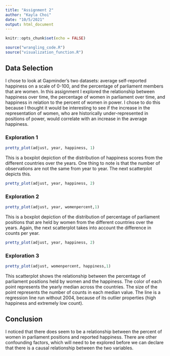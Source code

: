 ```yaml
---
title: "Assignment 2"
author: "Kayla Choi"
date: "10/5/2021"
output: html_document
---
```


```r
knitr::opts_chunk$set(echo = FALSE)
```

```r
source("wrangling_code.R")
source("visualization_function.R")
```
## Data Selection  
I chose to look at Gapminder's two datasets: average self-reported happiness on a scale of 0-100, and the percentage of parliament members that are women. In this assignment I explored the relationship between happiness over time, the percentage of women in parliament over time, and happiness in relation to the percent of women in power. I chose to do this because I thought it would be interesting to see if the increase in the representation of women, who are historically under-represented in positions of power, would correlate with an increase in the average happiness.  

### Exploration 1

```r
pretty_plot(adjust, year, happiness, 1)
```
  
This is a boxplot depiction of the distribution of happiness scores from the different countries over the years. One thing to note is that the number of observations are not the same from year to year. The next scatterplot depicts this.    

```r
pretty_plot(adjust, year, happiness, 2)
```
  
  
### Exploration 2
  
```r
pretty_plot(adjust, year, womenpercent,1)
```
  
This is a boxplot depiction of the distribution of percentage of parliament positions that are held by women from the different countries over the years. Again, the next scatterplot takes into account the difference in counts per year.  
  
  
```r
pretty_plot(adjust, year, happiness, 2)
```

  
### Exploration 3
  

```r
pretty_plot(adjust, womenpercent, happiness,1)
```
  
  
This scatterplot shows the relationship between the percentage of parliament positions held by women and the happiness. The color of each point represents the yearly median across the countries. The size of the point represents the number of counts in each median value. The line is a regression line run without 2004, because of its outlier properties (high happiness and extremely low count).   
    
    
## Conclusion  
I noticed that there does seem to be a relationship between the percent of women in parliament positions and reported happiness. There are other confounding factors, which will need to be explored before we can declare that there is a causal relationship between the two variables.    